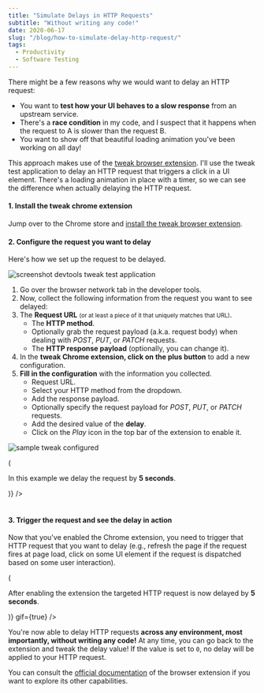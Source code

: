 ```yaml
---
title: "Simulate Delays in HTTP Requests"
subtitle: "Without writing any code!"
date: 2020-06-17
slug: "/blog/how-to-simulate-delay-http-request/"
tags:
  - Productivity
  - Software Testing
---
```



<ScrollToTopButton />

There might be a few reasons why we would want to delay an HTTP request:

- You want to **test how your UI behaves to a slow response** from an upstream service.
- There's a **race condition** in my code, and I suspect that it happens when the request to A is slower than the request B.
- You want to show off that beautiful loading animation you've been working on all day!

This approach makes use of the <a href="https://tweak-extension.com" target="_blank" title="tweak browser response API simulator">tweak browser extension</a>. I'll
use the tweak test application to delay an HTTP request that triggers a click
in a UI element. There's a loading animation in place with a timer, so we can
see the difference when actually delaying the HTTP request.

#### 1. Install the tweak chrome extension

Jump over to the Chrome store and <a href="https://chrome.google.com/webstore/detail/tweak/feahianecghpnipmhphmfgmpdodhcapi" target="_blank" title="tweak mock HTTP requests on chrome store">install the tweak browser extension</a>.

#### 2. Configure the request you want to delay

Here's how we set up the request to be delayed.

![screenshot devtools tweak test application](./images/devtools-request-583.png "screenshot devtools tweak test application")

<Caption text="In the screenshot we have the request we're targeting to delay." />

1. Go over the browser network tab in the developer tools.
2. Now, collect the following information from the request you want to see delayed:
3. The **Request URL** <small>(or at least a piece of it that uniquely matches that URL)</small>.
   - The **HTTP method**.
   - Optionally grab the request payload (a.k.a. request body) when dealing with _POST_, _PUT_, or _PATCH_ requests.
   - The **HTTP response payload** (optionally, you can change it).
4. In the **tweak Chrome extension, click on the plus button** to add a new configuration.
5. **Fill in the configuration** with the information you collected.
   - Request URL.
   - Select your HTTP method from the dropdown.
   - Add the response payload.
   - Optionally specify the request payload for _POST_, _PUT_, or _PATCH_ requests.
   - Add the desired value of the **delay**.
   - Click on the _Play_ icon in the top bar of the extension to enable it.

![sample tweak configured](./images/tweak-configured-sample.png "sample tweak configured")

<Caption
  text={() => (
    <p>
      In this example we delay the request by <b>5 seconds</b>.
    </p>
  )}
/>

<br />
<br />

#### 3. Trigger the request and see the delay in action

Now that you've enabled the Chrome extension, you need to trigger that HTTP request that you want to delay (e.g., refresh the page if the request fires at page load, click on some UI element if the request is dispatched based on some user interaction).

<GIF name="tweak-delay" />

<Caption
  text={() => (
    <p>
      After enabling the extension the targeted HTTP request is now delayed by <b>5 seconds</b>.
    </p>
  )}
  gif={true}
/>

You're now able to delay HTTP
requests **across any environment, most importantly, without writing any code!**
At any time, you can go back to the extension and tweak the delay value!
If the value is set to `0`, no delay will be applied to your HTTP request.

You can consult
the <a href="https://tweak-extension.com/documentation" target="_blank" title="tweak browser extension documentation">official documentation</a> of
the browser extension if you want to explore its other capabilities.
